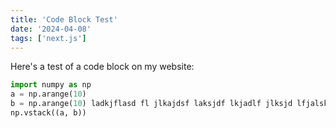 ```yaml
---
title: 'Code Block Test'
date: '2024-04-08'
tags: ['next.js']
---
```


Here's a test of a code block on my website:

```python title="code block" {1-3}
import numpy as np
a = np.arange(10)
b = np.arange(10) ladkjflasd fl jlkajdsf laksjdf lkjadlf jlksjd lfjalskdj flkasjdflkjldk jlk falksjdflkajsdfl kjlsdkfjlsk djfl sdf
np.vstack((a, b))
```